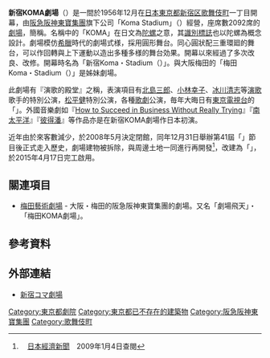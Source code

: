 {{Infobox Venue
| name              = 
新宿KOMA劇場| image             = [[File:Shinjuku_koma_studium_2009.JPG|300px]]
| image_caption     =
| nickname          =
| location          = {{JPN}} 〒160-0021<br />[[東京都|東京都]][[新宿區|新宿區]][[歌舞伎町|歌舞伎町]]1丁目19番1號
| coordinates       =
| type              = 室內劇場
| broke_ground      =
| built             =
| opened            = 1956
| expanded          = 2005
| closed            = 2008
| demolished        = 2009
| owner             = {{link-ja|Koma Stadium|コマ・スタジアム|株式會社Koma Stadium}}
| former_names      =
| seating_type      = 預定
| seating_capacity  = 2,088
}}

'''新宿KOMA劇場'''（{{lang-ja|'''新宿コマ劇場'''}}）是一間於1956年12月在[[日本|日本]][[東京都|東京都]][[新宿区|新宿区]][[歌舞伎町|歌舞伎町]]一丁目開幕，由[[阪急阪神東寶集團|阪急阪神東寶集團]]旗下公司「Koma Stadium」（{{lang|ja|コマ・スタジアム}}）經營，座席數2092席的[[劇場|劇場]]，簡稱{{lang|ja|'''コマ劇'''}}。名稱中的「KOMA」在日文為[[陀螺|陀螺]]之意，其[[標誌|識別標誌]]也以陀螺為概念設計。劇場模仿[[希臘|希臘]]時代的劇場式様，採用圓形舞台。同心圓狀配三重環廻的舞台，可以作回轉與上下運動以造出多種多様的舞台効果。開幕以來經過了多次改良、改修。開幕時名為「新宿Koma・Stadium（{{lang|ja|新宿コマ・スタジアム}}）」。與大阪梅田的「梅田Koma・Stadium（{{lang|ja|梅田コマ・スタジアム}}）」是姊妹劇場。

此劇場有『演歌的殿堂』之稱，表演項目有[[北島三郎|北島三郎]]、[[小林幸子|小林幸子]]、[[冰川清志|冰川清志]]等[[演歌|演歌]]歌手的特別公演，[[松平健|松平健]]特別公演，各種[[歌劇|歌劇]]公演，毎年大晦日有[[東京電視台|東京電視台]]的「{{lang|ja|にっぽんの歌/年忘れにっぽんの歌}}」。外國音樂劇如『[[:en:How_to_Succeed_in_Business_Without_Really_Trying|How to Succeed in Business Without Really Trying]]』『[[:en:South_Pacific_(musical)|南太平洋]]』『[[彼得潘|彼得潘]]』等作品亦是在新宿KOMA劇場作日本初演。

近年由於來客數減少，於2008年5月決定閉館，同年12月31日舉辦第41屆「{{lang|ja|にっぽんの歌/年忘れにっぽんの歌}}」節目後正式走入歷史，劇場建物被拆除，與周邊土地一同進行再開發<ref>[http://www.nikkei.co.jp/news/shakai/20090101AT1G3101031122008.html {{lang|ja|さらば新宿コマ劇場　52年の歴史に幕}}]{{Dead link|date=2020年1月 |bot=InternetArchiveBot |fix-attempted=yes }}　[[日本經濟新聞|日本經濟新聞]]　2009年1月4日查閱</ref>，改建為「{{link-ja|新宿東寶大樓|新宿東宝ビル}}」，於2015年4月17日完工啟用。

== 關連項目 ==
* [[梅田藝術劇場|梅田藝術劇場]] - 大阪・梅田的阪急阪神東寶集團的劇場。又名「劇場飛天」・「梅田KOMA劇場」。

== 參考資料 ==
{{Reflist}}

== 外部連結 ==
{{Commonscat|Shinjuku Koma Theater}}
* [https://web.archive.org/web/20100504101751/http://www.koma-sta.co.jp/ 新宿コマ劇場]

{{DEFAULTSORT:Shinjuku Koma Gijou}}
[[Category:東京都劇院|Category:東京都劇院]]
[[Category:東京都已不存在的建築物|Category:東京都已不存在的建築物]]
[[Category:阪急阪神東寶集團|Category:阪急阪神東寶集團]]
[[Category:歌舞伎町|Category:歌舞伎町]]